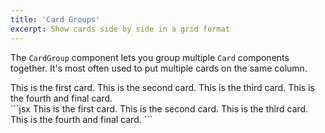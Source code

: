 ```yaml
---
title: 'Card Groups'
excerpt: Show cards side by side in a grid format
---
```


The `CardGroup` component lets you group multiple `Card` components together. It's most often used to put multiple cards on the same column.

<CardGroup cols={2}>
  <Card title="First Card" icon="circle-1">
    This is the first card.
  </Card>
  <Card title="Second Card" icon="circle-2">
    This is the second card.
  </Card>
  <Card title="Third Card" icon="circle-3">
    This is the third card.
  </Card>
  <Card title="Fourth Card" icon="circle-4">
    This is the fourth and final card.
  </Card>
</CardGroup>

<Aside>

<CodeBlock title="Markdown">
```jsx
<CardGroup cols={2}>
  <Card title="First Card" icon="circle-1">
    This is the first card.
  </Card>
  <Card title="Second Card" icon="circle-2">
    This is the second card.
  </Card>
  <Card title="Third Card" icon="circle-3">
    This is the third card.
  </Card>
  <Card title="Fourth Card" icon="circle-4">
    This is the fourth and final card.
  </Card>
</CardGroup>
```
</CodeBlock>

</Aside>